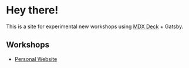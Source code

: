 
<Container variant="copy" as={BaseStyles} py={4}>

# Hey there!

This is a site for experimental new workshops using [MDX Deck](https://github.com/jxnblk/mdx-deck) + Gatsby.

## Workshops

- [Personal Website](/personal-website)

</Container>
